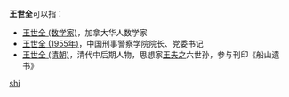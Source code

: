 '''王世全'''可以指：
* [[王世全_(数学家)|王世全 (数学家)]]，加拿大华人数学家
* [[王世全_(1955年)|王世全 (1955年)]]，中国刑事警察学院院长、党委书记
* [[王世全_(清朝)|王世全 (清朝)]]，清代中后期人物，思想家[[王夫之|王夫之]]六世孙，参与刊印《船山遗书》
{{disambig}}
[[Category:三字王姓人名消歧义|shi]]